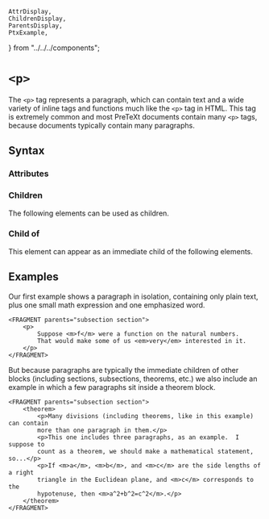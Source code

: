    AttrDisplay,
    ChildrenDisplay,
    ParentsDisplay,
    PtxExample,
} from "../../../components";

# `<p>`

The `<p>` tag represents a paragraph, which can contain text and a wide variety
of inline tags and functions much like the `<p>` tag in HTML.  This tag is
extremely common and most PreTeXt documents contain many `<p>` tags, because
documents typically contain many paragraphs.

## Syntax

### Attributes

<AttrDisplay name="p" />

### Children

The following elements can be used as children.

<ChildrenDisplay name="p" />

### Child of

This element can appear as an immediate child of the following elements.

<ParentsDisplay name="p" />

## Examples

Our first example shows a paragraph in isolation, containing only plain text,
plus one small math expression and one emphasized word.

```ptx-example
<FRAGMENT parents="subsection section">
    <p>
        Suppose <m>f</m> were a function on the natural numbers.
        That would make some of us <em>very</em> interested in it.
    </p>
</FRAGMENT>
```

But because paragraphs are typically the immediate children of other blocks
(including sections, subsections, theorems, etc.) we also include an example in
which a few paragraphs sit inside a theorem block.

```ptx-example
<FRAGMENT parents="subsection section">
    <theorem>
        <p>Many divisions (including theorems, like in this example) can contain
        more than one paragraph in them.</p>
        <p>This one includes three paragraphs, as an example.  I suppose to
        count as a theorem, we should make a mathematical statement, so...</p>
        <p>If <m>a</m>, <m>b</m>, and <m>c</m> are the side lengths of a right
        triangle in the Euclidean plane, and <m>c</m> corresponds to the
        hypotenuse, then <m>a^2+b^2=c^2</m>.</p>
    </theorem>
</FRAGMENT>
```
    